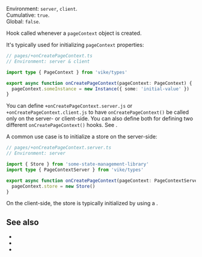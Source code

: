 
Environment: `server`, `client`.  
Cumulative: `true`.  
Global: `false`.  

Hook called whenever a <Link href="/pageContext">`pageContext` object</Link> is created.

It's typically used for initializing `pageContext` properties:

```ts
// pages/+onCreatePageContext.ts
// Environment: server & client

import type { PageContext } from 'vike/types'

export async function onCreatePageContext(pageContext: PageContext) {
  pageContext.someInstance = new Instance({ some: 'initial-value' })
}
```

You can define `+onCreatePageContext.server.js` or `+onCreatePageContext.client.js` to have `onCreatePageContext()` be called only on the server- or client-side. You can also define both for defining two different `onCreatePageContext()` hooks. See <Link href="/file-env" />.

A common use case is to initialize a <Link href="/store">store</Link> on the server-side:

```ts
// pages/+onCreatePageContext.server.ts
// Environment: server

import { Store } from 'some-state-management-library'
import type { PageContextServer } from 'vike/types'

export async function onCreatePageContext(pageContext: PageContextServer) {
  pageContext.store = new Store()
}
```

On the client-side, the store is typically initialized by using a <Link href="/onCreateGlobalContext" noBreadcrumb/>.

## See also

- <Link href="/pageContext" />
- <Link href="/onCreateGlobalContext" />
- <Link href="/hooks" />
